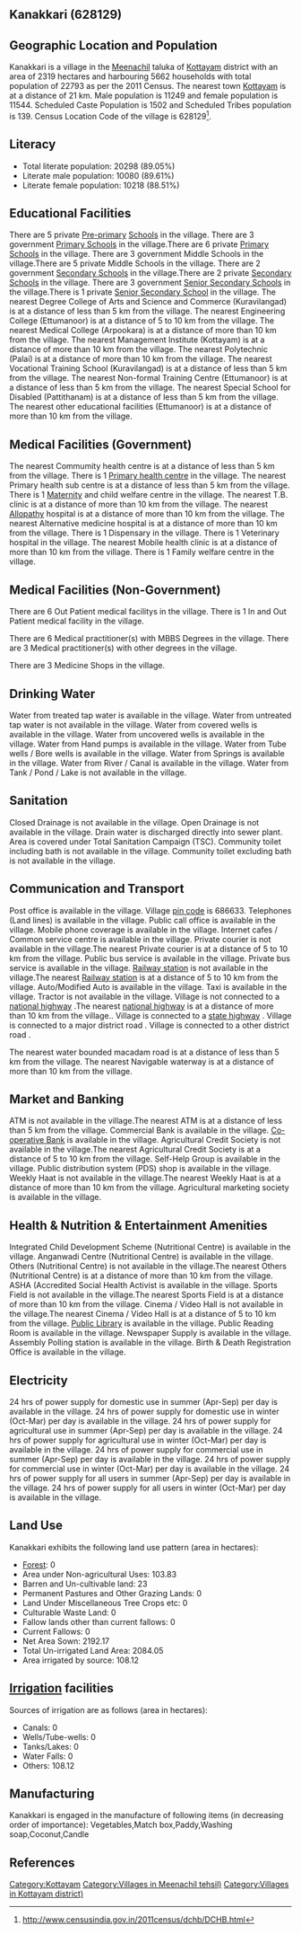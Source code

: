 {{Infobox settlement
| name=Kanakkari
| native_name=
| native_name_lang=
| other_name=
| nickname=
| settlement_type=Village
| image_skyline=
| image_alt=
| image_caption=
| pushpin_map=India Kerala
| pushpin_label_position=right
| pushpin_map_alt=
| pushpin_map_caption=Location in Kerala, India
| latd=
| latm=
| lats=
| latNS=
| longd=
| longm=
| longs=
| longEW=
| coordinates_display=inline,title
| subdivision_type=Country
| subdivision_name={{flag|India}}
| subdivision_type1=[[States and territories of India|State]]
| subdivision_name1=Kerala 
| subdivision_type2=[[List of districts of India|District]]
| subdivision_name2=Kottayam
| subdivision_type3=Tahsil
| subdivision_name3=Meenachil
| website=
| established_title=<!-- Established -->
| established_date=
| founder=
| named_for=
| government_type=
| governing_body=
| unit_pref=Metric=
| area_footnotes=
| area_rank=
| area_total_km2=23.19
| elevation_footnotes=
| elevation_m=
| population_total=22793
| population_as_of=2011
| population_rank=
| population_density_km2=982
| population_demonym=
| population_footnotes=
| demographics_type1=Languages
| demographics1_title1=Official
| demographics1_info1=[[Malayalam language|Malayalam]]
| timezone1=[[Indian Standard Time|IST]]
| utc_offset1==+5:30
| postal_code_type=[[Postal Index Number|PIN]]
| postal_code=686633
| area_code_type=Telephone code
| area_code=
| registration_plate=
| blank1_name_sec1=Nearest city
| blank1_info_sec1=[[Kottayam]]
| blank2_name_sec1=[[Human sex ratio|Sex ratio]]
| blank2_info_sec1=1026 [[male|♂]]/[[female|♀]]
| blank3_name_sec1=Literacy
| blank3_info_sec1=89.05%
| blank1_name_sec2=[[2011 Census of India|2011 census]] code
| blank1_info_sec2=628129
| footnotes=
}}

== Kanakkari (628129) ==

== Geographic Location and Population ==

Kanakkari is a village in the [[Meenachil]] taluka of [[Kottayam]] district with an area of 2319 hectares and harbouring 5662 households with total population of 22793 as per the 2011 Census. The nearest town [[Kottayam]] is at a distance of 21 km. Male population is 11249 and female population is 11544. Scheduled Caste Population is 1502 and Scheduled Tribes population is 139. Census Location Code of the village is 628129<ref>http://www.censusindia.gov.in/2011census/dchb/DCHB.html</ref>.


== Literacy ==  
* Total literate population: 20298 (89.05%)
* Literate male population: 10080 (89.61%)
* Literate female population: 10218 (88.51%)


== Educational Facilities ==  
There are 5 private [[Pre-primary]] [[School]]s in the village.
There are 3 government [[Primary School]]s in the village.There are 6 private [[Primary School]]s in the village.
There are 3 government Middle Schools in the village.There are 5 private Middle Schools in the village.
There are 2 government [[Secondary School]]s in the village.There are 2 private [[Secondary School]]s in the village.
There are 3 government [[Senior Secondary School]]s in the village.There is 1 private [[Senior Secondary School]] in the village.
The nearest Degree College of Arts and Science and Commerce (Kuravilangad) is at a distance of less than 5 km from the village.
The nearest Engineering College (Ettumanoor) is at a distance of 5 to 10 km from the village.
The nearest Medical College (Arpookara) is at a distance of more than 10 km from the village.
The nearest Management Institute (Kottayam) is at a distance of more than 10 km from the village.
The nearest Polytechnic (Palai) is at a distance of more than 10 km from the village.
The nearest Vocational Training School (Kuravilangad) is at a distance of less than 5 km from the village.
The nearest Non-formal Training Centre (Ettumanoor) is at a distance of less than 5 km from the village.
The nearest Special School for Disabled (Pattithanam) is at a distance of less than 5 km from the village.
The nearest other educational facilities (Ettumanoor) is at a distance of more than 10 km from the village.


== Medical Facilities (Government) ==
The nearest Commumity health centre is at a distance of less than 5 km from the village.
There is 1 [[Primary health centre]] in the village.
The nearest Primary health sub centre is at a distance of less than 5 km from the village.
There is 1 [[Maternity]] and child welfare centre in the village.
The nearest T.B. clinic is at a distance of more than 10 km from the village.
The nearest [[Allopathy]] hospital is at a distance of more than 10 km from the village.
The nearest Alternative medicine hospital is at a distance of more than 10 km from the village.
There is 1 Dispensary in the village.
There is 1 Veterinary hospital in the village.
The nearest Mobile health clinic is at a distance of more than 10 km from the village.
There is 1 Family welfare centre in the village.


== Medical Facilities (Non-Government) ==
There are 6 Out Patient medical facilitys in the village.
There is 1 In and Out Patient medical facility in the village.

There are 6 Medical practitioner(s) with MBBS Degrees in the village.
There are 3 Medical practitioner(s) with other degrees in the village.


There are 3 Medicine Shops in the village.



== Drinking Water ==
Water from treated tap water is available in the village.
Water from untreated tap water is not available in the village.
Water from covered wells is available in the village.
Water from uncovered wells is available in the village.
Water from Hand pumps is available in the village.
Water from Tube wells / Bore wells is available in the village.
Water from Springs is available in the village.
Water from River / Canal is available in the village.
Water from Tank / Pond / Lake is not available in the village.


== Sanitation ==
Closed Drainage is not available in the village.
Open Drainage is not available in the village.
Drain water is discharged directly into sewer plant.
Area is covered under Total Sanitation Campaign (TSC).
Community toilet including bath is not available in the village.
Community toilet excluding bath is not available in the village.


== Communication and Transport ==
Post office is available in the village.
Village [[pin code]] is 686633.
Telephones (Land lines) is available in the village.
Public call office is available in the village.
Mobile phone coverage is available in the village.
Internet cafes / Common service centre is available in the village.
Private courier is not available in the village.The nearest Private courier is at a distance of 5 to 10 km from the village.
Public bus service is available in the village.
Private bus service is available in the village.
[[Railway station]] is not available in the village.The nearest [[Railway station]] is at a distance of 5 to 10 km from the village.
Auto/Modified Auto is available in the village.
Taxi is available in the village.
Tractor is not available in the village.
Village is not connected to a [[national highway]] .The nearest [[national highway]] is at a distance of more than 10 km from the village..
Village is connected to a [[state highway]]  .
Village is connected to a major district road    .
Village is connected to a other district road  .


The nearest water bounded macadam road is at a distance of less than 5 km from the village.
The nearest Navigable waterway is at a distance of more than 10 km from the village.



== Market and Banking ==
ATM is not available in the village.The nearest ATM is at a distance of less than 5 km from the village.
Commercial Bank is available in the village.
[[Co-operative Bank]] is available in the village.
Agricultural Credit Society is not available in the village.The nearest Agricultural Credit Society is at a distance of 5 to 10 km from the village.
Self-Help Group is available in the village.
Public distribution system (PDS) shop is available in the village.
Weekly Haat is not available in the village.The nearest Weekly Haat is at a distance of more than 10 km from the village.
Agricultural marketing society is available in the village.


== Health & Nutrition & Entertainment Amenities ==
Integrated Child Development Scheme (Nutritional Centre) is available in the village.
Anganwadi Centre (Nutritional Centre) is available in the village.
Others (Nutritional Centre) is not available in the village.The nearest Others (Nutritional Centre) is at a distance of more than 10 km from the village.
ASHA (Accredited Social Health Activist is available in the village.
Sports Field is not available in the village.The nearest Sports Field is at a distance of more than 10 km from the village.
Cinema / Video Hall is not available in the village.The nearest Cinema / Video Hall is at a distance of 5 to 10 km from the village.
[[Public Library]] is available in the village.
Public Reading Room is available in the village.
Newspaper Supply is available in the village.
Assembly Polling station is available in the village.
Birth & Death Registration Office is available in the village.


== Electricity ==
24 hrs of power supply for domestic use in summer (Apr-Sep) per day is available in the village.
24 hrs of power supply for domestic use in winter (Oct-Mar) per day is available in the village.
24 hrs of power supply for agricultural use in summer (Apr-Sep) per day is available in the village.
24 hrs of power supply for agricultural use in winter (Oct-Mar) per day is available in the village.
24 hrs of power supply for commercial use in summer (Apr-Sep) per day is available in the village.
24 hrs of power supply for commercial use in winter (Oct-Mar) per day is available in the village.
24 hrs of power supply for all users in summer (Apr-Sep) per day is available in the village.
24 hrs of power supply for all users in winter (Oct-Mar) per day is available in the village.


== Land Use ==
Kanakkari exhibits the following land use pattern (area in hectares):
* [[Forest]]: 0
* Area under Non-agricultural Uses: 103.83
* Barren and Un-cultivable land: 23
* Permanent Pastures and Other Grazing Lands: 0
* Land Under Miscellaneous Tree Crops etc: 0
* Culturable Waste Land: 0
* Fallow lands other than current fallows: 0
* Current Fallows: 0
* Net Area Sown: 2192.17
* Total Un-irrigated Land Area: 2084.05
* Area irrigated by source: 108.12


== [[Irrigation]] facilities ==
Sources of irrigation are as follows (area in hectares):
* Canals: 0
* Wells/Tube-wells: 0
* Tanks/Lakes: 0
* Water Falls: 0
* Others: 108.12


== Manufacturing ==
Kanakkari is engaged in the manufacture of following items (in decreasing order of importance): Vegetables,Match box,Paddy,Washing soap,Coconut,Candle


[[Category:Kottayam]]
[[Category:Villages in Meenachil tehsil)]]
[[Category:Villages in Kottayam district)]]


== References ==
{{Reflist}}


